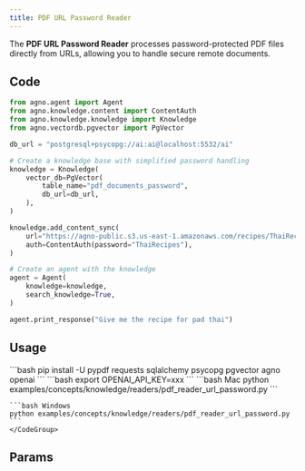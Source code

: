 ```yaml
---
title: PDF URL Password Reader
---
```


The **PDF URL Password Reader** processes password-protected PDF files directly from URLs, allowing you to handle secure remote documents.

## Code

```python examples/concepts/knowledge/readers/pdf_reader_url_password.py
from agno.agent import Agent
from agno.knowledge.content import ContentAuth
from agno.knowledge.knowledge import Knowledge
from agno.vectordb.pgvector import PgVector

db_url = "postgresql+psycopg://ai:ai@localhost:5532/ai"

# Create a knowledge base with simplified password handling
knowledge = Knowledge(
    vector_db=PgVector(
        table_name="pdf_documents_password",
        db_url=db_url,
    ),
)

knowledge.add_content_sync(
    url="https://agno-public.s3.us-east-1.amazonaws.com/recipes/ThaiRecipes_protected.pdf",
    auth=ContentAuth(password="ThaiRecipes"),
)

# Create an agent with the knowledge
agent = Agent(
    knowledge=knowledge,
    search_knowledge=True,
)

agent.print_response("Give me the recipe for pad thai")
```

## Usage

<Steps>
  <Snippet file="create-venv-step.mdx" />

  <Step title="Install libraries">
    ```bash
    pip install -U pypdf requests sqlalchemy psycopg pgvector agno openai
    ```
  </Step>

  <Step title="Set environment variables">
    ```bash
    export OPENAI_API_KEY=xxx
    ```
  </Step>

  <Snippet file="run-pgvector-step.mdx" />

  <Step title="Run Agent">
    <CodeGroup>
    ```bash Mac
    python examples/concepts/knowledge/readers/pdf_reader_url_password.py
    ```

    ```bash Windows
    python examples/concepts/knowledge/readers/pdf_reader_url_password.py
    ```
    </CodeGroup>
  </Step>
</Steps>

## Params

<Snippet file="pdf-reader-reference.mdx" />